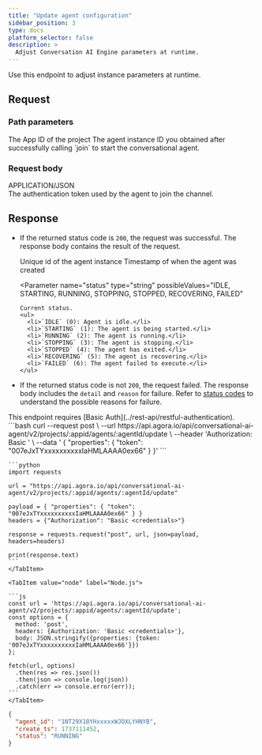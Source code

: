 ```yaml
---
title: "Update agent configuration"
sidebar_position: 3
type: docs
platform_selector: false
description: >
  Adjust Conversation AI Engine parameters at runtime.
---
```


<RestAPILayout>
  <LeftColumn
    title={frontMatter.title}
    method="POST"
    endpoint="https://api.agora.io/api/conversational-ai-agent/v2/projects/{appid}/agents/{agentId}/update"
  >

Use this endpoint to adjust <Vpd k="AGENT" /> instance parameters at runtime.

## Request

### Path parameters

<PathParameter name="appid" type="string" required={true}>
  The App ID of the project
</PathParameter>
<PathParameter name="agentId" type="string" required={true}>
  The agent instance ID you obtained after successfully calling `join` to start the conversational agent.
</PathParameter>

### Request body

<div class="api-mime-type">APPLICATION/JSON</div>

<ParameterList title="BODY">
  <Parameter name="properties" type="object" required={false}>
    <Parameter name="token" type="string" required={false}>
      The authentication token used by the agent to join the channel.
    </Parameter>
  </Parameter>
</ParameterList>

## Response

- If the returned status code is `200`, the request was successful. The response body contains the result of the request.

  <ParameterList title="OK">
    <Parameter name="agent_id" type="string">
      Unique id of the agent instance
    </Parameter>

    <Parameter name="create_ts" type="integer">
      Timestamp of when the agent was created
    </Parameter>

    <Parameter
      name="status"
      type="string"
      possibleValues="IDLE, STARTING, RUNNING, STOPPING, STOPPED, RECOVERING, FAILED"
    >
      Current status.
      <ul>
        <li>`IDLE` (0): Agent is idle.</li>
        <li>`STARTING` (1): The agent is being started.</li>
        <li>`RUNNING` (2): The agent is running.</li>
        <li>`STOPPING` (3): The agent is stopping.</li>
        <li>`STOPPED` (4): The agent has exited.</li>
        <li>`RECOVERING` (5): The agent is recovering.</li>
        <li>`FAILED` (6): The agent failed to execute.</li>
      </ul>
    </Parameter>
  </ParameterList>

- If the returned status code is not `200`, the request failed. The response body includes the `detail` and `reason` for failure. Refer to [status codes](../rest-api/reference#response-status-codes) to understand the possible reasons for failure.

</LeftColumn>

<RightColumn>

<Section title="Authorization">This endpoint requires [Basic Auth](../rest-api/restful-authentication).</Section>

<Section title="Request example">

  <Tabs groupId="code-examples">
    <TabItem value="curl" label="curl" default>
      ```bash
      curl --request post \
        --url https://api.agora.io/api/conversational-ai-agent/v2/projects/:appid/agents/:agentId/update \
        --header 'Authorization: Basic <credentials>' \
        --data '
      {
        "properties": {
          "token": "007eJxTYxxxxxxxxxxIaHMLAAAA0ex66"
        }
      }'
      ```
    </TabItem>
    <TabItem value="python" label="Python">

    ```python
    import requests

    url = "https://api.agora.io/api/conversational-ai-agent/v2/projects/:appid/agents/:agentId/update"

    payload = { "properties": { "token": "007eJxTYxxxxxxxxxxIaHMLAAAA0ex66" } }
    headers = {"Authorization": "Basic <credentials>"}

    response = requests.request("post", url, json=payload, headers=headers)

    print(response.text)
    ```
    </TabItem>

    <TabItem value="node" label="Node.js">

    ```js
    const url = 'https://api.agora.io/api/conversational-ai-agent/v2/projects/:appid/agents/:agentId/update';
    const options = {
      method: 'post',
      headers: {Authorization: 'Basic <credentials>'},
      body: JSON.stringify({properties: {token: '007eJxTYxxxxxxxxxxIaHMLAAAA0ex66'}})
    };

    fetch(url, options)
      .then(res => res.json())
      .then(json => console.log(json))
      .catch(err => console.error(err));
    ```
    </TabItem>

  </Tabs>
</Section>

<Section title="Response example">

```json
{
  "agent_id": "1NT29X10YHxxxxxWJOXLYHNYB",
  "create_ts": 1737111452,
  "status": "RUNNING"
}
```

</Section>

</RightColumn>
</RestAPILayout>
